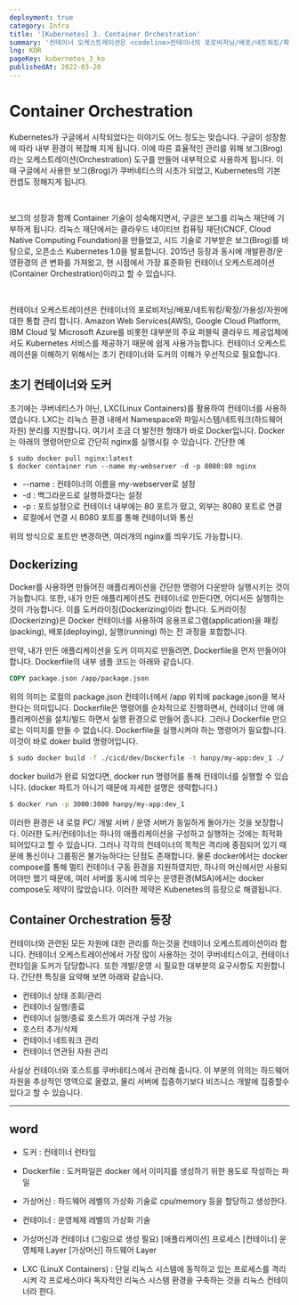 ```yaml
---
deployment: true
category: Infra
title: '[Kubernetes] 3. Container Orchestration'
summary: '컨테이너 오케스트레이션은 <codeline>컨테이너의 포로비저닝/배포/네트워킹/확장/가용성/자원에 대한 통합 관리</codeline> 합니다.'
lng: KOR
pageKey: kubernetes_3_ko
publishedAt: 2022-03-20
---
```


# Container Orchestration

Kubernetes가 구글에서 시작되었다는 이야기도 어느 정도는 맞습니다. 구글이 성장함에 따라 내부 환경이 복잡해 지게 됩니다.
이에 따른 효율적인 관리를 위해 보그(Brog)라는 오케스트레이션(Orchestration) 도구를 만들어 내부적으로 사용하게 됩니다.
이때 구글에서 사용한 보그(Brog)가 쿠버네티스의 시초가 되었고, Kubernetes의 기본 컨셉도 정해지게 됩니다.

<br />

보그의 성장과 함께 Container 기술이 성숙해지면서, 구글은 보그를 리눅스 재단에 기부하게 됩니다.
리눅스 재단에서는 클라우드 네이티브 컴퓨팅 재단(CNCF, Cloud Native Computing Foundation)을 만들었고,
시드 기술로 기부받은 보그(Brog)를 바탕으로, 오픈소스 Kubernetes 1.0을 발표합니다.
2015년 등장과 동시에 개발환경/운영환경의 큰 변화를 가져왔고, 현 시점에서 가장 표준화된 컨테이너 오케스트레이션(Container Orchestration)이라고 할 수 있습니다.

<br />

컨테이너 오케스트레이션은 <codeline>컨테이너의 포로비저닝/배포/네트워킹/확장/가용성/자원에 대한 통합 관리</codeline> 합니다.
Amazon Web Services(AWS), Google Cloud Platform, IBM Cloud 및 Microsoft Azure를 비롯한 대부분의 주요 퍼블릭 클라우드 제공업체에서도 Kubernetes 서비스를 제공하기 때문에 쉽게 사용가능합니다. 컨테이너 오케스트레이션을 이해하기 위해서는 초기 컨테이너와 도커의 이해가 우선적으로 필요합니다.

## 초기 컨테이너와 도커

초기에는 쿠버네티스가 아닌, LXC(Linux Containers)를 활용하여 컨테이너를 사용하였습니다. LXC는 리눅스 환경 내에서 Namespace와 파일시스템/네트워크(하드웨어 자원) 분리를 지원합니다. 여기서 조금 더 발전한 형태가 바로 Docker입니다. Docker는 아래의 명령어만으로 간단히 nginx를 실행시킬 수 있습니다. 간단한 예

```
$ sudo docker pull nginx:latest
$ docker container run --name my-webserver -d -p 8080:80 nginx
```

- --name : 컨테이너의 이름을 my-webserver로 설정
- -d : 백그라운드로 실행하겠다는 설정
- -p : 포트설정으로 컨테이너 내부에는 80 포트가 떴고, 외부는 8080 포트로 연결
- 로컬에서 연결 시 8080 포트를 통해 컨테이너와 통신

위의 방식으로 포트만 변경하면, 여러개의 nginx를 띄우기도 가능합니다.

## Dockerizing

Docker를 사용하면 만들어진 애플리케이션을 간단한 명령어 다운받아 실행시키는 것이 가능합니다. 또한, 내가 만든 애플리케이션도 컨테이너로 만든다면, 어디서든 실행하는 것이 가능합니다. 이를 도커라이징(Dockerizing)이라 합니다. <codeline>도커라이징(Dockerizing)은 Docker 컨테이너를 사용하여 응용프로그램(application)을 패킹(packing), 배포(deploying), 실행(running) 하는 전 과정</codeline>을 포합합니다.

만약, 내가 만든 애플리케이션을 도커 이미지로 만들려면, Dockerfile을 먼저 만들어야 합니다. Dockerfile의 내부 샘플 코드는 아래와 같습니다.

```Dockerfile
COPY package.json /app/package.json
```

위의 의미는 로컬의 package.json 컨테이너에서 /app 위치에 package.json을 복사한다는 의미입니다. Dockerfile은 명령어를 순차적으로 진행하면서, 컨테이너 안에 애플리케이션을 설치/빌드 하면서 실행 환경으로 만들어 줍니다. 그러나 Dockerfile 만으로는 이미지를 만들 수 없습니다. Dockerfile을 실행시켜야 하는 명령어가 필요합니다. 이것이 바로 <codeline>doker build</codeline> 명령어입니다.

```bash
$ sudo docker build -f ./cicd/dev/Dockerfile -t hanpy/my-app:dev_1 ./
```

docker build가 완료 되었다면, <codeline>docker run</codeline> 명령어를 통해 컨테이너를 실행할 수 있습니다.
(docker 파트가 아니기 때문에 자세한 설명은 생략합니다.)

```bash
$ docker run -p 3000:3000 hanpy/my-app:dev_1
```

이러한 환경은 내 로컬 PC/ 개발 서버 / 운영 서버가 동일하게 돌아가는 것을 보장합니다. 이러한 도커/컨테이너는 하나의 애플리케이션을 구성하고 실행하는 것에는 최적화 되어있다고 할 수 있습니다. 그러나 각각의 컨테이너의 목적은 격리에 중점되어 있기 때문에 통신이나 그룹핑은 불가능하다는 단점도 존재합니다. 물론 docker에서는 docker compose를 통해 멀티 컨테이너 구동 환경을 지원하였지만, 하나의 머신에서만 사용되어야만 했기 때문에, 여러 서버를 동시에 띄우는 운영환경(MSA)에서는 docker compose도 제약이 많았습니다. 이러한 제약은 Kubenetes의 등장으로 해결됩니다.

## Container Orchestration 등장

컨테이너와 관련된 모든 자원에 대한 관리를 하는것을 컨테이너 오케스트레이션이라 합니다. 컨테이너 오케스트레이션에서 가장 많이 사용하는 것이 쿠버네티스이고, 컨테이너 런타임을 도커가 담당합니다. 또한 개발/운영 시 필요한 대부분의 요구사항도 지원합니다. 간단한 특징을 요약해 보면 아래와 같습니다.

- 컨테이너 상태 조회/관리
- 컨테이너 실행/종료
- 컨테이너 실행/종료 호스트가 여러개 구성 가능
- 호스터 추가/삭제
- 컨테이너 네트워크 관리
- 컨테이너 연관된 자원 관리

사실상 컨테이너와 호스트를 쿠버네티스에서 관리해 줍니다. 이 부분의 의의는 하드웨어 자원을 추상적인 영역으로 올렸고, 물리 서버에 집중하기보다 비즈니스 개발에 집중할수 있다고 할 수 있습니다.

---

## word

- 도커 : 컨테이너 런타임
- Dockerfile : 도커파일은 docker 에서 이미지를 생성하기 위한 용도로 작성하는 파일
- 가상머신 : 하드웨어 레벨의 가상화 기술로 cpu/memory 등을 할당하고 생성한다.
- 컨테이너 : 운영체제 레벨의 가상화 기술
- 가상머신과 컨테이너
  (그림으로 생성 필요)
  [애플리케이션] 프로세스
  [컨테이너] 운영체제 Layer
  [가상머신] 하드웨어 Layer

- LXC (LinuX Containers) : 단일 리눅스 시스템에 동작하고 있는 프로세스를 격리시켜 각 프로세스마다 독자적인 리눅스 시스템 환경을 구축하는 것을 리눅스 컨테이너라 한다.
<!-- ![Alt text](/logo.png 'title') -->
